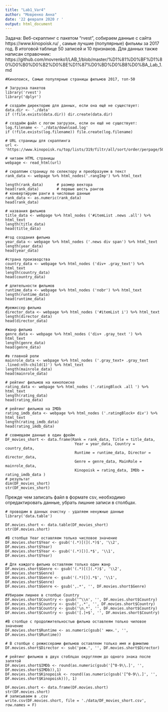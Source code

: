 ---
title: "Lab1_Var4"
author: "Мовренко Анна"
date: '22 февраля 2020 г '
output: html_document
---

Задача: Веб-скраппинг с пакетом “rvest”, собираем данные c сайта https://www.kinopoisk.ru/ , 
самые лучшие (популярные) фильмы за 2017 год. В итоговой таблице 50 записей и 10 признаков.
Для данных также написан справочник: https://github.com/movrenko1/LAB_1/blob/master/%D1%81%D0%BF%D1%80%D0%B0%D0%B2%D0%BE%D1%87%D0%BD%D0%B8%D0%BA_Lab_1.md

```{r_1}
#Кинопоиск, Самые популярные страницы фильмов 2017, топ-50

# Загрузка пакетов
library('rvest')               
library('dplyr')               

# создаём директорию для данных, если она ещё не существует:
data.dir <- './data'
if (!file.exists(data.dir)) dir.create(data.dir)

# создаём файл с логом загрузок, если он ещё не существует:
log.filename <- './data/download.log'
if (!file.exists(log.filename)) file.create(log.filename)

# URL страницы для скраппинга
url <- 'https://www.kinopoisk.ru/top/lists/319/filtr/all/sort/order/perpage/50/'

# читаем HTML страницы
webpage <- read_html(url)

# скраппим страницу по селектору и преобразуем в текст
rank_data <- webpage %>% html_nodes('.rangImp') %>% html_text

length(rank_data)      # размер вектора
head(rank_data)        # первые шесть рангов
# конвертируем ранги в числовые данные
rank_data <- as.numeric(rank_data)
head(rank_data)

# названия фильмов 
title_data <- webpage %>% html_nodes ('#itemList .news .all') %>% html_text
length(title_data)
head(title_data)

#год создания фильма
year_data <- webpage %>% html_nodes ('.news div span') %>% html_text
length(year_data)
head(year_data)

#страна производства 
country_data <- webpage %>% html_nodes ('div+ .gray_text') %>% html_text
length(country_data)
head(country_data)

# длительности фильмов
runtime_data <- webpage %>% html_nodes ('nobr') %>% html_text
length(runtime_data)
head(runtime_data)

#режиссер фильма
director_data <- webpage %>% html_nodes ('#itemList i') %>% html_text
length(director_data)
head(director_data)

#жанр фильма
genre_data <- webpage %>% html_nodes ('div+ .gray_text ') %>% html_text
length(genre_data)
head(genre_data)

#в главной роли
mainrole_data <- webpage %>% html_nodes ('.gray_text+ .gray_text .lined:nth-child(1)') %>% html_text
length(mainrole_data)
head(mainrole_data)

# рейтинг фильмов на кинопоиске
rating_data <- webpage %>% html_nodes ('.ratingBlock .all ') %>% html_text
length(rating_data)
head(rating_data)

# рейтинг фильмов на IMDb
rating_imdb_data <- webpage %>% html_nodes ('.ratingBlock+ div') %>% html_text
length(rating_imdb_data)
head(rating_imdb_data)

# совмещаем данные в один фрейм
DF_movies_short <- data.frame(Rank = rank_data, Title = title_data,
                               Year = year_data, Country = country_data,
                               Runtime = runtime_data, Director = director_data,
                               Genre = genre_data, MainRole = mainrole_data,
                               Kinopoisk = rating_data, IMDb = rating_imdb_data )
# результат
dim(DF_movies_short)
str(DF_movies_short)

```

Прежде чем записать файл в формате csv, необходимо отредактировать данные, убрать лишние записи в столбцах.

```{r_2}
# проводим в данных очистку - удаляем ненужные данные
library('data.table')

DF.movies.short <- data.table(DF_movies_short)
str(DF.movies.short) 

#В столбце Year оставляем только числовое значение
DF.movies.short$Year <- gsub('(.*)[(](.*)$', '\\2', DF.movies.short$Year)
DF.movies.short$Year <- gsub('(.*)[)].*$', '\\1', DF.movies.short$Year)

# Для каждого фильма оставляем только один жанр
DF.movies.short$Genre <- gsub('(.*)[(](.*)$', '\\2', DF.movies.short$Genre)
DF.movies.short$Genre <- gsub('(.*)[)].*$', '\\1', DF.movies.short$Genre)
DF.movies.short$Genre <- gsub(',.*', '', DF.movies.short$Genre) 

#Убираем лишнее в столбце Country 
DF.movies.short$Country <- gsub('^\\n', '', DF.movies.short$Country) 
DF.movies.short$Country <- gsub(',.*', '', DF.movies.short$Country) 
DF.movies.short$Country <- gsub('\n.*', '', DF.movies.short$Country) 
DF.movies.short$Country <- gsub('[.]+$', '', DF.movies.short$Country)

#В столбце с продолжительностью фильма оставлеям только чиловое значение
DF.movies.short$Runtime <- as.numeric(gsub(' мин.', '', DF.movies.short$Runtime)) 

# В столбце с режиссерами фильмов оставляем только имя и фамилию
DF.movies.short$Director <- sub('реж.', '', DF.movies.short$Director)

# рейтинг фильмов в двух стоблцах округляем до одного знака после запятой
DF.movies.short$IMDb <- round(as.numeric(gsub('[^0-9\\.]', '', DF.movies.short$IMDb)),1) 
DF.movies.short$Kinopoisk <- round((as.numeric(gsub('[^0-9\\.]', '', DF.movies.short$Kinopoisk))), 1)

DF.movies.short <- data.frame(DF.movies.short)
str(DF.movies.short)
# записываем в .csv
write.csv(DF.movies.short, file = './data/DF_movies_short.csv', row.names = F)
```


